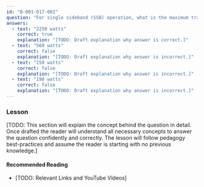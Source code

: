```yaml
---
id: "B-001-017-002"
question: "For single sideband (SSB) operation, what is the maximum transmitter peak envelope power (PEP) that an amateur radio station may use if the operator holds an Amateur Radio Operator Certificate with Advanced Qualification?"
answers:
  - text: "2250 watts"
    correct: true
    explanation: "[TODO: Draft explanation why answer is correct.]"
  - text: "560 watts"
    correct: false
    explanation: "[TODO: Draft explanation why answer is incorrect.]"
  - text: "250 watts"
    correct: false
    explanation: "[TODO: Draft explanation why answer is incorrect.]"
  - text: "190 watts"
    correct: false
    explanation: "[TODO: Draft explanation why answer is incorrect.]"
---
```


### Lesson

[TODO: This section will explain the concept behind the question in detail. Once drafted the reader will understand all necessary concepts to answer the question confidently and correctly. The lesson will follow pedagogy best-practices and assume the reader is starting with no previous knowledge.]

#### Recommended Reading

- [TODO: Relevant Links and YouTube Videos]
